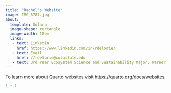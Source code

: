 ```yaml
---
title: "Rachel's Website"
image: IMG_5787.jpg
about:
  template: Solana
  image-shape: rectangle
  image-width: 10em
  links:
   - text: LinkedIn
     href: https://www.linkedin.com/in/rdelorie/
   - text: Email
     href: //rdelorie@colostate.edu
   - text: 3rd Year Ecosystem Science and Sustainability Major, Warner College of Natural Resources
---
```


To learn more about Quarto websites visit <https://quarto.org/docs/websites>.

```r
1 + 1
```
